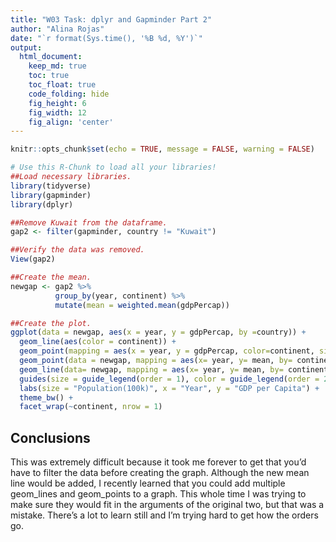 ```yaml
---
title: "W03 Task: dplyr and Gapminder Part 2"
author: "Alina Rojas"
date: "`r format(Sys.time(), '%B %d, %Y')`"
output:
  html_document:  
    keep_md: true
    toc: true
    toc_float: true
    code_folding: hide
    fig_height: 6
    fig_width: 12
    fig_align: 'center'
---
```


```r
knitr::opts_chunk$set(echo = TRUE, message = FALSE, warning = FALSE)
```

```r
# Use this R-Chunk to load all your libraries!
##Load necessary libraries.
library(tidyverse)
library(gapminder)
library(dplyr)
```


```r

##Remove Kuwait from the dataframe.
gap2 <- filter(gapminder, country != "Kuwait")

##Verify the data was removed.
View(gap2)

##Create the mean.
newgap <- gap2 %>%
          group_by(year, continent) %>%
          mutate(mean = weighted.mean(gdpPercap))

##Create the plot.
ggplot(data = newgap, aes(x = year, y = gdpPercap, by =country)) +
  geom_line(aes(color = continent)) +
  geom_point(mapping = aes(x = year, y = gdpPercap, color=continent, size = pop/100000)) +
  geom_point(data = newgap, mapping = aes(x= year, y= mean, by= continent)) +
  geom_line(data= newgap, mapping = aes(x= year, y= mean, by= continent)) +
  guides(size = guide_legend(order = 1), color = guide_legend(order = 2)) +
  labs(size = "Population(100k)", x = "Year", y = "GDP per Capita") +
  theme_bw() +
  facet_wrap(~continent, nrow = 1)
```


## Conclusions

This was extremely difficult because it took me forever to get that you'd have to filter the data before creating the graph. Although the new mean line would be added, I recently learned that you could add multiple geom_lines and geom_points to a graph. This whole time I was trying to make sure they would fit in the arguments of the original two, but that was a mistake. There's a lot to learn still and I'm trying hard to get how the orders go.
